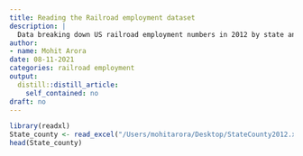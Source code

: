 ```yaml
---
title: Reading the Railroad employment dataset
description: |
  Data breaking down US railroad employment numbers in 2012 by state and county
author:
- name: Mohit Arora
date: 08-11-2021
categories: railroad employment
output:
  distill::distill_article:
    self_contained: no
draft: no
---
```



```r
library(readxl)
State_county <- read_excel("/Users/mohitarora/Desktop/StateCounty2012.xlsx", sheet="Sheet1")
head(State_county)
```



